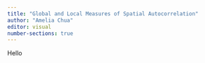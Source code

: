 ```yaml
---
title: "Global and Local Measures of Spatial Autocorrelation"
author: "Amelia Chua"
editor: visual
number-sections: true
---
```


Hello
